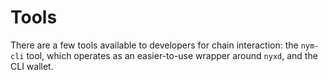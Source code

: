 # Tools

There are a few tools available to developers for chain interaction: the `nym-cli` tool, which operates as an easier-to-use wrapper around `nyxd`, and the CLI wallet.
